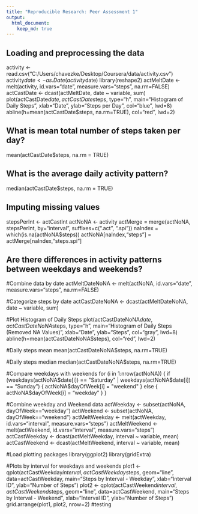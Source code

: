 ```yaml
---
title: "Reproducible Research: Peer Assessment 1"
output: 
  html_document:
    keep_md: true
---
```



## Loading and preprocessing the data
activity <- read.csv("C:/Users/chavezke/Desktop/Coursera/data/activity.csv")
activity$date <- as.Date(activity$date)
library(reshape2)
actMeltDate <- melt(activity, id.vars="date", measure.vars="steps", na.rm=FALSE)
actCastDate <- dcast(actMeltDate, date ~ variable, sum)
plot(actCastDate$date, actCastDate$steps, type="h", main="Histogram of Daily Steps", xlab="Date", ylab="Steps per Day", col="blue", lwd=8)
abline(h=mean(actCastDate$steps, na.rm=TRUE), col="red", lwd=2)


## What is mean total number of steps taken per day?
mean(actCastDate$steps, na.rm = TRUE)

## What is the average daily activity pattern?
median(actCastDate$steps, na.rm = TRUE)


## Imputing missing values
stepsPerInt <- actCastInt
actNoNA <- activity
actMerge = merge(actNoNA, stepsPerInt, by="interval", suffixes=c(".act", ".spi"))
naIndex = which(is.na(actNoNA$steps))
actNoNA[naIndex,"steps"] = actMerge[naIndex,"steps.spi"]


## Are there differences in activity patterns between weekdays and weekends?
#Combine data by date
actMeltDateNoNA <- melt(actNoNA, id.vars="date", measure.vars="steps", na.rm=FALSE)

#Categorize steps by date
actCastDateNoNA <- dcast(actMeltDateNoNA, date ~ variable, sum)

#Plot Histogram of Daily Steps
plot(actCastDateNoNA$date, actCastDateNoNA$steps, type="h", main="Histogram of Daily Steps (Removed NA Values)", xlab="Date", ylab="Steps", col="gray", lwd=8)
abline(h=mean(actCastDateNoNA$steps), col="red", lwd=2)

#Daily steps mean
mean(actCastDateNoNA$steps, na.rm=TRUE)

#Daily steps median
median(actCastDateNoNA$steps, na.rm=TRUE)

#Compare weekdays with weekends
for (i in 1:nrow(actNoNA)) {
  if (weekdays(actNoNA$date[i]) == "Saturday" | weekdays(actNoNA$date[i]) == "Sunday") {
    actNoNA$dayOfWeek[i] = "weekend"
  } else {
    actNoNA$dayOfWeek[i] = "weekday"
  }
}

#Combine weekday and Weekend data
actWeekday <- subset(actNoNA, dayOfWeek=="weekday")
actWeekend <- subset(actNoNA, dayOfWeek=="weekend")
actMeltWeekday <- melt(actWeekday, id.vars="interval", measure.vars="steps")
actMeltWeekend <- melt(actWeekend, id.vars="interval", measure.vars="steps")
actCastWeekday <- dcast(actMeltWeekday, interval ~ variable, mean)
actCastWeekend <- dcast(actMeltWeekend, interval ~ variable, mean)

#Load plotting packages
library(ggplot2)
library(gridExtra)

#Plots by interval for weekdays and weekends
plot1 <- qplot(actCastWeekday$interval, actCastWeekday$steps, geom="line", data=actCastWeekday, main="Steps by Interval - Weekday", xlab="Interval ID", ylab="Number of Steps")
plot2 <- qplot(actCastWeekend$interval, actCastWeekend$steps, geom="line", data=actCastWeekend, main="Steps by Interval - Weekend", xlab="Interval ID", ylab="Number of Steps")
grid.arrange(plot1, plot2, nrow=2)
#testing
